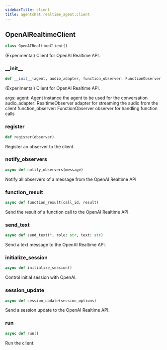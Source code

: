 ```yaml
---
sidebarTitle: client
title: agentchat.realtime_agent.client
---
```


## OpenAIRealtimeClient

```python
class OpenAIRealtimeClient()
```

(Experimental) Client for OpenAI Realtime API.

### \_\_init\_\_

```python
def __init__(agent, audio_adapter, function_observer: FunctionObserver)
```

(Experimental) Client for OpenAI Realtime API.

args:
agent: Agent instance
the agent to be used for the conversation
audio_adapter: RealtimeObserver
adapter for streaming the audio from the client
function_observer: FunctionObserver
observer for handling function calls

### register

```python
def register(observer)
```

Register an observer to the client.

### notify\_observers

```python
async def notify_observers(message)
```

Notify all observers of a message from the OpenAI Realtime API.

### function\_result

```python
async def function_result(call_id, result)
```

Send the result of a function call to the OpenAI Realtime API.

### send\_text

```python
async def send_text(*, role: str, text: str)
```

Send a text message to the OpenAI Realtime API.

### initialize\_session

```python
async def initialize_session()
```

Control initial session with OpenAI.

### session\_update

```python
async def session_update(session_options)
```

Send a session update to the OpenAI Realtime API.

### run

```python
async def run()
```

Run the client.

